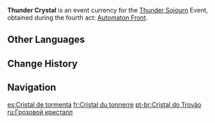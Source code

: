{{Item Infobox
|id           = 000128
|image        = Item Thunder Crystal.png
|type         = Event Items
|group        = Event Currencies
|quality      = 4
|description  = A crystal formed from concentrated violet lightning, fizzing with strange Electro energy. Can be exchanged for valuable treasure during the event "[[Thunder Sojourn]]" event.
|source1      = [[Thunder Sojourn]] Act IV: [[Thunder Sojourn/Automaton Front|Automaton Front]]
|event        = Thunder Sojourn
}}
'''Thunder Crystal''' is an event currency for the [[Thunder Sojourn]] Event, obtained during the fourth act: [[Thunder Sojourn/Automaton Front|Automaton Front]].

==Other Languages==
{{Other Languages
|en      = Thunder Crystal
|zhs     = 鸣雷纯晶
|zhs_rm  = Míng Léi Chún Jīng
|zht     = 鳴雷純晶
|zht_rm  = Míng Léi Chún Jīng
|zh_tl   = Thundering Pure Crystal
|ja      = 雷鳴の純結晶
|ja_rm   = Raimei no Jun Kesshou
|ja_tl   = Pure Crystal of Thunder
|ko      = 뇌명 결정
|ko_tl   = Thunder Crystal
|es      = Cristal de tormenta
|es_tl   = Lightning Crystal
|fr      = Cristal du tonnerre
|fr_tl   = Thunder Crystal
|ru      = Грозовой кристалл
|ru_tl   = Thunder Crystal
|th      = Thunder Crystal
|vi      = Tinh Thể Sấm Sét
|vi_tl   = 
|de      = Donnerkristall
|de_tl   = Thunder Crystal
|id      = Thunder Crystal
|pt      = Cristal do Trovão
|pt_tl   = 
}}

==Change History==
{{Change History|2.0}}

==Navigation==
{{Precious Navbox|Currency}}

[[es:Cristal de tormenta]]
[[fr:Cristal du tonnerre]]
[[pt-br:Cristal do Trovão]]
[[ru:Грозовой кристалл]]